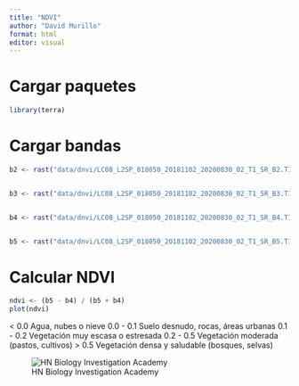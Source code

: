 ---
title: "NDVI"
author: "David Murillo"
format: html
editor: visual
---

# Cargar paquetes

```{r}
library(terra)
```


# Cargar bandas

```{r}
b2 <- rast("data/dnvi/LC08_L2SP_018050_20181102_20200830_02_T1_SR_B2.TIF")


b3 <- rast("data/dnvi/LC08_L2SP_018050_20181102_20200830_02_T1_SR_B3.TIF")


b4 <- rast("data/dnvi/LC08_L2SP_018050_20181102_20200830_02_T1_SR_B4.TIF")


b5 <- rast("data/dnvi/LC08_L2SP_018050_20181102_20200830_02_T1_SR_B5.TIF")
```

# Calcular NDVI

```{r}
ndvi <- (b5 - b4) / (b5 + b4)
plot(ndvi)
```

< 0.0	Agua, nubes o nieve
 0.0 - 0.1	Suelo desnudo, rocas, áreas urbanas
 0.1 - 0.2	Vegetación muy escasa o estresada
 0.2 - 0.5	Vegetación moderada (pastos, cultivos)
> 0.5	Vegetación densa y saludable (bosques, selvas)

![HN Biology Investigation Academy](HN Cursos publicidad/HN Biology Inv large.jpg)